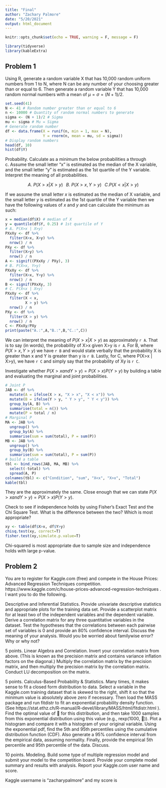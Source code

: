 ```yaml
---
title: "Final"
author: "Zachary Palmore"
date: "5/20/2021"
output: html_document
---
```


```r
knitr::opts_chunk$set(echo = TRUE, warning = F, message = F)
```

```r
library(tidyverse)
library(kableExtra)
```


## Problem 1

Using R, generate a random variable X that has 10,000 random uniform numbers from 1 to N, where N can be any number of your choosing greater than or equal to 6.  Then generate a random variable Y that has 10,000 random normal numbers with a mean of $\mu=\sigma=(N+1)/2.$


```r
set.seed(41)
N <- 41 # Random number greater than or equal to 6
n <- 10000 # Quantity of random normal numbers to generate
sigma <- (N + 1)/2 # Sigma
mu <- sigma # Mu = Sigma
# Generate random number
df <- data.frame(X = runif(n, min = 1, max = N), 
                 Y = rnorm(n, mean = mu, sd = sigma))
# Display random numbers
head(df, 10)
hist(df$Y)
```


Probability. Calculate as a minimum the below probabilities a through c.  Assume the small letter "x" is estimated as the median of the X variable, and the small letter "y" is estimated as the 1st quartile of the Y variable.  Interpret the meaning of all probabilities.

$$A. \ P(X>x | X>y) \hspace{8pt} B. \ P(X>x, Y>y) \hspace{8pt} C. P(X<x | X>y)$$

If we assume the small letter $x$ is estimated as the median of X variable, and the small letter $y$ is estimated as the 1st quartile of the Y variable then we have the following values of $x$ and $y$ and can calculate the minimum as such:

```r
x = median(df$X) # median of X
y = quantile(df$Y, 0.25) # 1st quartile of Y
# A. P(X>x | X>y)
PXxXy <- df %>% 
  filter(X>x, X>y) %>% 
  nrow() / n
PXy <- df %>% 
  filter(X>y) %>% 
  nrow() / n 
A <- signif((PXxXy / PXy), 3)
# B. P(X>x, Y>y)
PXxXy <- df %>% 
  filter(X>x, Y>y) %>% 
  nrow() / n
B <- signif(PXxXy, 3)
# C. P(X<x | X>y)
PXxXy <- df %>% 
  filter(X < x, 
         X > y) %>% 
  nrow() / n
PXy <- df %>% 
  filter(X > y) %>% 
  nrow() / n 
C <- PXxXy/PXy
print(paste("A.:",A,"B.:",B,"C.:",C))
```

We can interpret the meaning of $P(X>x | X>y)$ as approximately `r A`. That is to say (in words), the probability of X>x given X>y is `r A`. For B, where $P(X>x, Y>y)$ we have `r B` and would state verbally that the probability X is greater than x and Y is greater than y is `r B`. Lastly, for C, where P(X>x | X>y), we have `r C` and simply say that the probability of Xy is `r C`. 

Investigate whether $P(X>x and Y>y)=P(X>x)P(Y>y)$ by building a table and evaluating the marginal and joint probabilities. 

```r
# Joint P
JAB <- df %>% 
  mutate(A = ifelse(X > x, "X > x", "X < x")) %>% 
  mutate(B = ifelse(Y > y, " Y > y", " Y < y")) %>% 
  group_by(A, B) %>% 
  summarise(total = n()) %>% 
  mutate(P = total / n)
# Marginal P
MA <- JAB %>% 
  ungroup() %>% 
  group_by(A) %>% 
  summarise(sum = sum(total), P = sum(P))
MB <- JAB %>% 
  ungroup() %>% 
  group_by(B) %>% 
  summarise(sum = sum(total), P = sum(P))
# build a table
tbl <- bind_rows(JAB, MA, MB) %>% 
  select(-total) %>% 
  spread(A, P) 
colnames(tbl) <- c("Condition", "sum", "X<x", "X>x", "Total")
kable(tbl)
```


They are the approximately the same. Close enough that we can state $P(X>x and Y>y)=P(X>x)P(Y>y)$. 


Check to see if independence holds by using Fisher’s Exact Test and the Chi Square Test.  What is the difference between the two? Which is most appropriate?

```r
xy <- table(df$X>x, df$Y>y)
chisq.test(xy, correct=T)
fisher.test(xy,simulate.p.value=T)
```

Chi-squared is most appropriate due to sample size and independence holds with large p-value. 




## Problem 2 

You are to register for Kaggle.com (free) and compete in the House Prices: Advanced Regression Techniques competition. https://www.kaggle.com/c/house-prices-advanced-regression-techniques . I want you to do the following.


Descriptive and Inferential Statistics. Provide univariate descriptive statistics and appropriate plots for the training data set.  Provide a scatterplot matrix for at least two of the independent variables and the dependent variable. Derive a correlation matrix for any three quantitative variables in the dataset.  Test the hypotheses that the correlations between each pairwise set of variables is 0 and provide an 80% confidence interval.  Discuss the meaning of your analysis.  Would you be worried about familywise error? Why or why not?

5 points. Linear Algebra and Correlation.  Invert your correlation matrix from above. (This is known as the precision matrix and contains variance inflation factors on the diagonal.) Multiply the correlation matrix by the precision matrix, and then multiply the precision matrix by the correlation matrix. Conduct LU decomposition on the matrix.  

5 points.  Calculus-Based Probability & Statistics.  Many times, it makes sense to fit a closed form distribution to data.  Select a variable in the Kaggle.com training dataset that is skewed to the right, shift it so that the minimum value is absolutely above zero if necessary.  Then load the MASS package and run fitdistr to fit an exponential probability density function.  (See  https://stat.ethz.ch/R-manual/R-devel/library/MASS/html/fitdistr.html ).  Find the optimal value of  for this distribution, and then take 1000 samples from this exponential distribution using this value (e.g., rexp(1000, )).  Plot a histogram and compare it with a histogram of your original variable.   Using the exponential pdf, find the 5th and 95th percentiles using the cumulative distribution function (CDF).   Also generate a 95% confidence interval from the empirical data, assuming normality.  Finally, provide the empirical 5th percentile and 95th percentile of the data.  Discuss.

10 points.  Modeling.  Build some type of multiple regression  model and submit your model to the competition board.  Provide your complete model summary and results with analysis.  Report your Kaggle.com user name and score.


Kaggle username is "zacharypalmore" and my score is 


